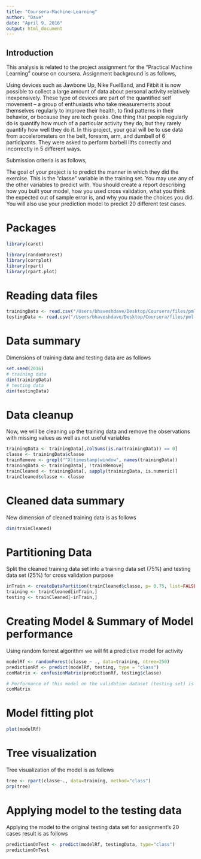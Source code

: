 ```yaml
---
title: "Coursera-Machine-Learning"
author: "Dave"
date: "April 9, 2016"
output: html_document
---
```

## Introduction
This analysis is related to the project assignment for the "Practical Machine Learning" course on coursera. 
Assignment background is as follows,

Using devices such as Jawbone Up, Nike FuelBand, and Fitbit it is now possible to collect a large amount of data about personal activity relatively inexpensively. These type of devices are part of the quantified self movement – a group of enthusiasts who take measurements about themselves regularly to improve their health, to find patterns in their behavior, or because they are tech geeks. One thing that people regularly do is quantify how much of a particular activity they do, but they rarely quantify how well they do it. In this project, your goal will be to use data from accelerometers on the belt, forearm, arm, and dumbell of 6 participants. They were asked to perform barbell lifts correctly and incorrectly in 5 different ways.

Submission criteria is as follows,

The goal of your project is to predict the manner in which they did the exercise. This is the "classe" variable in the training set. You may use any of the other variables to predict with. You should create a report describing how you built your model, how you used cross validation, what you think the expected out of sample error is, and why you made the choices you did. You will also use your prediction model to predict 20 different test cases.

# Packages

```r
library(caret)
```

```r
library(randomForest)
library(corrplot)
library(rpart)
library(rpart.plot)
```

# Reading data files
```r
trainingData <- read.csv("/Users/bhaveshdave/Desktop/Coursera/files/pml-training.csv")
testingData <- read.csv("/Users/bhaveshdave/Desktop/Coursera/files/pml-testing.csv")
```

# Data summary
Dimensions of training data and testing data are as follows
```r
set.seed(2016)
# training data
dim(trainingData)
# testing data
dim(testingData)
```

# Data cleanup
Now, we will be cleaning up the training data and remove the observations with missing values as well as not useful variables
```r
trainingData <- trainingData[,colSums(is.na(trainingData)) == 0]
classe <- trainingData$classe
trainRemove <- grepl("^X|timestamp|window", names(trainingData))
trainingData <- trainingData[, !trainRemove]
trainCleaned <- trainingData[, sapply(trainingData, is.numeric)]
trainCleaned$classe <- classe
```

# Cleaned data summary
New dimension of cleaned training data is as follows
```r
dim(trainCleaned)
```

# Partitioning Data
Split the cleaned training data set into a training data set (75%) and testing
data set (25%) for cross validation purpose
```r
inTrain <- createDataPartition(trainCleaned$classe, p= 0.75, list=FALSE)
training <- trainCleaned[inTrain,]
testing <- trainCleaned[-inTrain,]
```

# Creating Model & Summary of Model performance
Using random forrest algorithm we will fit a predictive model for activity
```r
modelRf <- randomForest(classe ~ ., data=training, ntree=250)
predictionRf <- predict(modelRf, testing, type = "class")
conMatrix <- confusionMatrix(predictionRf, testing$classe)

# Performance of this model on the validation dataset (testing set) is as follows
conMatrix
```

# Model fitting plot
```r
plot(modelRf)
```

# Tree visualization 
Tree visualization of the model is as follows
```r
tree <- rpart(classe~., data=training, method="class")
prp(tree)
```

# Applying model to the testing data
Applying the model to the original testing data set for assignment's 20 cases
result is as follows
```r
predictionOnTest <- predict(modelRf, testingData, type="class")
predictionOnTest
```